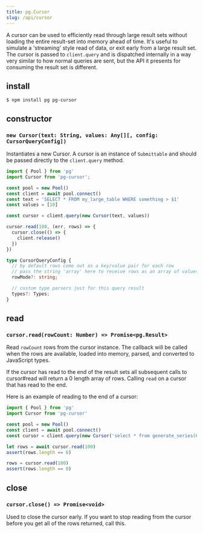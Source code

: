 ```yaml
---
title: pg.Cursor
slug: /api/cursor
---
```


A cursor can be used to efficiently read through large result sets without loading the entire result-set into memory ahead of time. It's useful to simulate a 'streaming' style read of data, or exit early from a large result set. The cursor is passed to `client.query` and is dispatched internally in a way very similar to how normal queries are sent, but the API it presents for consuming the result set is different.

## install

```
$ npm install pg pg-cursor
```

## constructor

### `new Cursor(text: String, values: Any[][, config: CursorQueryConfig])`

Instantiates a new Cursor. A cursor is an instance of `Submittable` and should be passed directly to the `client.query` method.

```js
import { Pool } from 'pg'
import Cursor from 'pg-cursor';

const pool = new Pool()
const client = await pool.connect()
const text = 'SELECT * FROM my_large_table WHERE something > $1'
const values = [10]

const cursor = client.query(new Cursor(text, values))

cursor.read(100, (err, rows) => {
  cursor.close(() => {
    client.release()
  })
})
```

```ts
type CursorQueryConfig {
  // by default rows come out as a key/value pair for each row
  // pass the string 'array' here to receive rows as an array of values
  rowMode?: string;

  // custom type parsers just for this query result
  types?: Types;
}
```

## read

### `cursor.read(rowCount: Number) => Promise<pg.Result>`

Read `rowCount` rows from the cursor instance. The callback will be called when the rows are available, loaded into memory, parsed, and converted to JavaScript types.

If the cursor has read to the end of the result sets all subsequent calls to cursor#read will return a 0 length array of rows. Calling `read` on a cursor that has read to the end.

Here is an example of reading to the end of a cursor:

```js
import { Pool } from 'pg'
import Cursor from 'pg-cursor'

const pool = new Pool()
const client = await pool.connect()
const cursor = client.query(new Cursor('select * from generate_series(0, 5)'))

let rows = await cursor.read(100)
assert(rows.length == 6)

rows = cursor.read(100)
assert(rows.length == 0)
```

## close

### `cursor.close() => Promise<void>`

Used to close the cursor early. If you want to stop reading from the cursor before you get all of the rows returned, call this.
